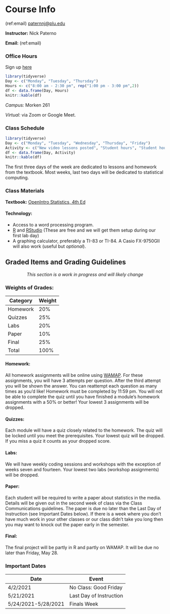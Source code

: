 # Course Info {#info}

(ref:email) [paternnj@plu.edu](mailto:paternnj@plu.edu)

**Instructor:** Nick Paterno

**Email:** (ref:email)

### Office Hours
Sign up [here](https://calendar.google.com/calendar/u/0/selfsched?sstoken=UUEtUG1vWXBzQWVnfGRlZmF1bHR8MDkxZTNlNTE2MzdjYTI4ZTY2MmFkNmRlZjI0OTNlNDI)

```r
library(tidyverse)
Day <- c("Monday", "Tuesday", "Thursday")
Hours <- c("8:00 am - 2:30 pm", rep("1:00 pm - 3:00 pm",2))
df <- data.frame(Day, Hours)
knitr::kable(df) 
```
*Campus:* Morken 261 

*Virtual:* via Zoom or Google Meet. 

### Class Schedule
```r
library(tidyverse)
Day <- c("Monday", "Tuesday", "Wednesday", "Thursday", "Friday")
Activity <- c("New video lessons posted", "Student hours", "Student hours", "Code along/live coding sessions", "Workshops")
df <- data.frame(Day, Activity)
knitr::kable(df) 
```

The first three days of the week are dedicated to lessons and homework from the textbook. Most weeks, last two days will be dedicated to statistical computing.

### Class Materials

**Textbook:** [OpenIntro Statistics, 4th Ed](https://leanpub.com/openintro-statistics)

#### Technology:

* Access to a word processing program. 
* [R](https://cran.r-project.org/) and [RStudio](https://rstudio.com/) (These are free and we will get them setup during our first lab day)
* A graphing calculator, preferably a TI-83 or TI-84. A Casio FX-9750GII will also work (useful but *optional*).

## Graded Items and Grading Guidelines
<center> *This section is a work in progress and will likely change* </center>

### Weights of Grades:
Category  | Weight
------------- | -------------
Homework  | 20%
Quizzes  | 25%
Labs | 20%
Paper | 10%
Final|  25%
Total   | 100%

#### Homework:
All homework assignments will be online using [WAMAP](https://www.wamap.org). For these assignments, you will have 3 attempts per question. After the third attempt you will be shown the answer. You can reattempt each question as many times as you'd like! Homework must be completed by 11:59 pm. You will not be able to complete the quiz until you have finished a module's homework assignments with a 50% or better! Your lowest 3 assignments will be dropped.

#### Quizzes:
Each module will have a quiz closely related to the homework. The quiz will be locked until you meet the prerequisites. Your lowest quiz will be dropped. If you miss a quiz it counts as your dropped score.

#### Labs:
We will have weekly coding sessions and workshops with the exception of weeks seven and fourteen. Your lowest two labs (workshop assignments) will be dropped.

#### Paper:
Each student will be required to write a paper about statistics in the media. Details will be given out in the second week of class via the Class Communications guidelines. The paper is due no later than the Last Day of Instruction (see Important Dates below). If there is a week where you don't have much work in your other classes or our class didn't take you long then you may want to knock out the paper early in the semester.

#### Final:
The final project will be partly in R and partly on WAMAP. It will be due no later than Friday, May 28.

### Important Dates
Date  | Event
------------- | -------------
4/2/2021  | No Class: Good Friday
5/21/2021 | Last Day of Instruction
5/24/2021-5/28/2021 | Finals Week
